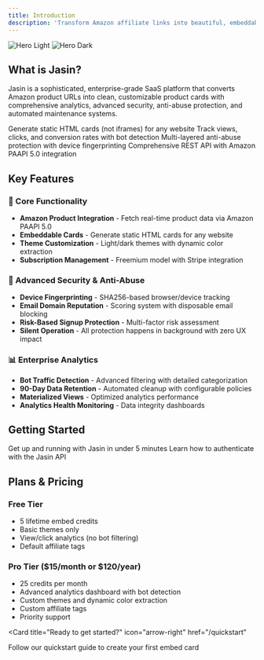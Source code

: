 ```yaml
---
title: Introduction
description: 'Transform Amazon affiliate links into beautiful, embeddable product cards'
---
```


<img
  className="block dark:hidden"
  src="/images/hero-light.png"
  alt="Hero Light"
/>
<img
  className="hidden dark:block"
  src="/images/hero-dark.png"
  alt="Hero Dark"
/>

## What is Jasin?

Jasin is a sophisticated, enterprise-grade SaaS platform that converts Amazon product URLs into clean, customizable product cards with comprehensive analytics, advanced security, anti-abuse protection, and automated maintenance systems.

<CardGroup cols={2}>
  <Card
    title="Embed Cards"
    icon="code"
    href="/features/embed-cards"
  >
    Generate static HTML cards (not iframes) for any website
  </Card>
  <Card
    title="Real-time Analytics"
    icon="chart-line"
    href="/features/analytics"
  >
    Track views, clicks, and conversion rates with bot detection
  </Card>
  <Card
    title="Advanced Security"
    icon="shield-check"
    href="/security/overview"
  >
    Multi-layered anti-abuse protection with device fingerprinting
  </Card>
  <Card
    title="API Integration"
    icon="plug"
    href="/api-reference/introduction"
  >
    Comprehensive REST API with Amazon PAAPI 5.0 integration
  </Card>
</CardGroup>

## Key Features

### 🚀 Core Functionality
- **Amazon Product Integration** - Fetch real-time product data via Amazon PAAPI 5.0
- **Embeddable Cards** - Generate static HTML cards for any website
- **Theme Customization** - Light/dark themes with dynamic color extraction
- **Subscription Management** - Freemium model with Stripe integration

### 🔐 Advanced Security & Anti-Abuse
- **Device Fingerprinting** - SHA256-based browser/device tracking
- **Email Domain Reputation** - Scoring system with disposable email blocking
- **Risk-Based Signup Protection** - Multi-factor risk assessment
- **Silent Operation** - All protection happens in background with zero UX impact

### 📊 Enterprise Analytics
- **Bot Traffic Detection** - Advanced filtering with detailed categorization
- **90-Day Data Retention** - Automated cleanup with configurable policies
- **Materialized Views** - Optimized analytics performance
- **Analytics Health Monitoring** - Data integrity dashboards

## Getting Started

<CardGroup cols={2}>
  <Card
    title="Quickstart"
    icon="rocket"
    href="/quickstart"
  >
    Get up and running with Jasin in under 5 minutes
  </Card>
  <Card
    title="Authentication"
    icon="key"
    href="/essentials/authentication"
  >
    Learn how to authenticate with the Jasin API
  </Card>
</CardGroup>

## Plans & Pricing

### Free Tier
- 5 lifetime embed credits
- Basic themes only
- View/click analytics (no bot filtering)
- Default affiliate tags

### Pro Tier ($15/month or $120/year)
- 25 credits per month
- Advanced analytics dashboard with bot detection
- Custom themes and dynamic color extraction
- Custom affiliate tags
- Priority support

<Card
  title="Ready to get started?"
  icon="arrow-right"
  href="/quickstart"
>
  Follow our quickstart guide to create your first embed card
</Card> 
